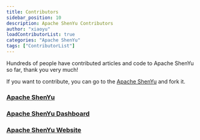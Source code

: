 ```yaml
---
title: Contributors
sidebar_position: 10
description: Apache ShenYu Contributors
author: "xiaoyu"
loadContributorList: true
categories: "Apache ShenYu"
tags: ["ContributorList"]
---
```



Hundreds of people have contributed articles and code to Apache ShenYu so far, thank you very much!

If you want to contribute, you can go to the [Apache ShenYu](https://github.com/apache/incubator-shenyu/) and fork it.

### [Apache ShenYu](https://github.com/apache/incubator-shenyu)
<Contributors repo="apache/incubator-shenyu"/>

### [Apache ShenYu Dashboard](https://github.com/apache/incubator-shenyu-dashboard)
<Contributors repo="apache/incubator-shenyu-dashboard"/>

### [Apache ShenYu Website](https://github.com/apache/incubator-shenyu-website)
<Contributors repo="apache/incubator-shenyu-website"/>
